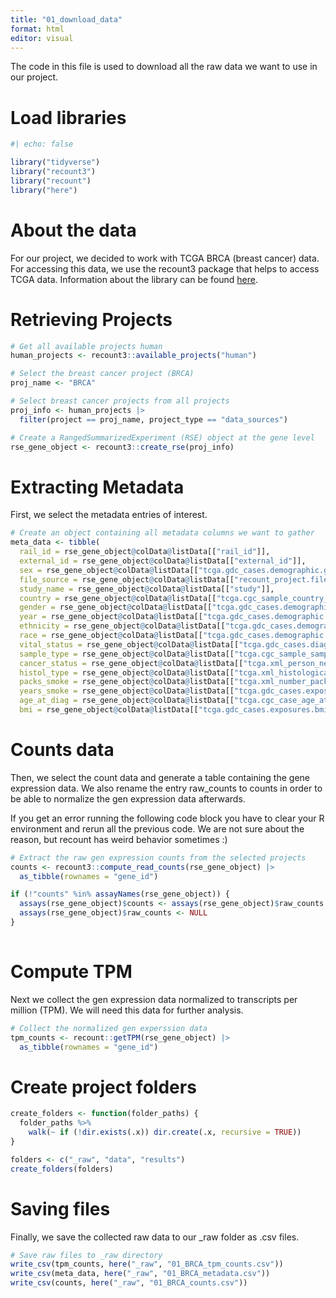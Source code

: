 ```yaml
---
title: "01_download_data"
format: html
editor: visual
---
```


The code in this file is used to download all the raw data we want to use in our project.

# Load libraries

```r
#| echo: false

library("tidyverse")
library("recount3")
library("recount")
library("here")
```

# About the data

For our project, we decided to work with TCGA BRCA (breast cancer) data. For accessing this data, we use the recount3 package that helps to access TCGA data. Information about the library can be found [here](#0).

# Retrieving Projects

```r
# Get all available projects human
human_projects <- recount3::available_projects("human")

# Select the breast cancer project (BRCA)
proj_name <- "BRCA"

# Select breast cancer projects from all projects
proj_info <- human_projects |>
  filter(project == proj_name, project_type == "data_sources")

# Create a RangedSummarizedExperiment (RSE) object at the gene level
rse_gene_object <- recount3::create_rse(proj_info)
```

# Extracting Metadata

First, we select the metadata entries of interest.

```r
# Create an object containing all metadata columns we want to gather
meta_data <- tibble(
  rail_id = rse_gene_object@colData@listData[["rail_id"]],
  external_id = rse_gene_object@colData@listData[["external_id"]],
  sex = rse_gene_object@colData@listData[["tcga.gdc_cases.demographic.gender"]],
  file_source = rse_gene_object@colData@listData[["recount_project.file_source"]],
  study_name = rse_gene_object@colData@listData[["study"]],
  country = rse_gene_object@colData@listData[["tcga.cgc_sample_country_of_sample_procurement"]],
  gender = rse_gene_object@colData@listData[["tcga.gdc_cases.demographic.gender"]],
  year = rse_gene_object@colData@listData[["tcga.gdc_cases.demographic.year_of_birth"]],
  ethnicity = rse_gene_object@colData@listData[["tcga.gdc_cases.demographic.ethnicity"]],
  race = rse_gene_object@colData@listData[["tcga.gdc_cases.demographic.race"]],
  vital_status = rse_gene_object@colData@listData[["tcga.gdc_cases.diagnoses.vital_status"]],
  sample_type = rse_gene_object@colData@listData[["tcga.cgc_sample_sample_type"]],
  cancer_status = rse_gene_object@colData@listData[["tcga.xml_person_neoplasm_cancer_status"]],
  histol_type = rse_gene_object@colData@listData[["tcga.xml_histological_type"]],
  packs_smoke = rse_gene_object@colData@listData[["tcga.xml_number_pack_years_smoked"]],
  years_smoke = rse_gene_object@colData@listData[["tcga.gdc_cases.exposures.years_smoked"]],
  age_at_diag = rse_gene_object@colData@listData[["tcga.cgc_case_age_at_diagnosis"]],
  bmi = rse_gene_object@colData@listData[["tcga.gdc_cases.exposures.bmi"]])
```

# Counts data

Then, we select the count data and generate a table containing the gene expression data. We also rename the entry raw_counts to counts in order to be able to normalize the gen expression data afterwards.

If you get an error running the following code block you have to clear your R environment and rerun all the previous code. We are not sure about the reason, but recount has weird behavior sometimes :)

```r
# Extract the raw gen expression counts from the selected projects
counts <- recount3::compute_read_counts(rse_gene_object) |>
  as_tibble(rownames = "gene_id")

if (!"counts" %in% assayNames(rse_gene_object)) {
  assays(rse_gene_object)$counts <- assays(rse_gene_object)$raw_counts
  assays(rse_gene_object)$raw_counts <- NULL
}
  
```

# Compute TPM

Next we collect the gen expression data normalized to transcripts per million (TPM). We will need this data for further analysis.

```r
# Collect the normalized gen experssion data
tpm_counts <- recount::getTPM(rse_gene_object) |>
  as_tibble(rownames = "gene_id")
```

# Create project folders
```r
create_folders <- function(folder_paths) {
  folder_paths %>%
    walk(~ if (!dir.exists(.x)) dir.create(.x, recursive = TRUE))
}

folders <- c("_raw", "data", "results")
create_folders(folders)

```

# Saving files

Finally, we save the collected raw data to our \_raw folder as .csv files.

```r
# Save raw files to _raw directory
write_csv(tpm_counts, here("_raw", "01_BRCA_tpm_counts.csv"))
write_csv(meta_data, here("_raw", "01_BRCA_metadata.csv"))
write_csv(counts, here("_raw", "01_BRCA_counts.csv"))
```
